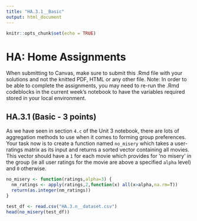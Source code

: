 ---
title: "HA.3.1__Basic"
output: html_document
---

```{r setup, include=FALSE}
knitr::opts_chunk$set(echo = TRUE)
```

# HA: Home Assignments

When submitting to Canvas, make sure to submit this .Rmd file with your solutions and not the knitted PDF, HTML or any other file. Note: In order to be able to complete the assignments, you may need to re-run the .Rmd codeblocks in the current week's notebook to have the variables required stored in your local environment.

## HA.3.1 (Basic - 3 points)

As we have seen in section `4.c` of the Unit 3 notebook, there are lots of aggregation methods to use when it comes to forming group preferences. Your task now is to create a function named `no_misery` which takes a user-ratings matrix as its input and returns a sorted vector containing all movies. This vector should have a `1` for each movie which provides for 'no misery' in the group (ie all user ratings for the movie are above a specified `alpha` level) and `0` otherwise.

```{r}

no_misery <- function(ratings,alpha=3) {
  nm_ratings <- apply(ratings,2,function(x) all(x>alpha,na.rm=T))
  return(as.integer(nm_ratings))
}

test_df <- read.csv("HA.3.n__dataset.csv")
head(no_misery(test_df))

```

